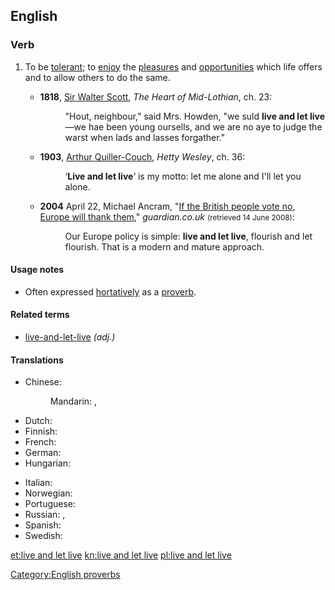 {{also|live-and-let-live}}
==English==

===Verb===
{{head|en|verb}}

# {{lb|en|idiomatic}} To be [[tolerant]]; to [[enjoy]] the [[pleasure]]s and [[opportunity|opportunities]] which life offers and to allow others to do the same.
#* '''1818''', [[w:Sir_Walter_Scott|Sir Walter Scott]], ''The Heart of Mid-Lothian'', ch. 23:
#*: "Hout, neighbour," said Mrs. Howden, "we suld '''live and let live'''—we hae been young oursells, and we are no aye to judge the warst when lads and lasses forgather."
#* '''1903''', [[w:Arthur_Quiller-Couch|Arthur Quiller-Couch]], ''Hetty Wesley'', ch. 36:
#*: ‘'''Live and let live'''’ is my motto: let me alone and I'll let you alone.
#* '''2004''' April 22, Michael Ancram, "[http://www.guardian.co.uk/politics/2004/apr/22/eu.world If the British people vote no, Europe will thank them]," ''guardian.co.uk'' <small>(retrieved 14 June 2008)</small>:
#*: Our Europe policy is simple: '''live and let live''', flourish and let flourish. That is a modern and mature approach.

====Usage notes====
* Often expressed [[hortative]]ly as a [[proverb]].

====Related terms====
* [[live-and-let-live]] ''(adj.)''

====Translations====
{{trans-top|be tolerant}}
* Chinese:
*: Mandarin: {{t|cmn|己立立人，己達達人|sc=Hani}}, {{t|cmn|己立立人，己达达人|tr=jǐlìlìrén, jǐdádárén|sc=Hani}}
* Dutch: {{t|nl|leef en laat leven}}
* Finnish: {{t|fi|elää ja antaa elää}}
* French: {{t|fr|vivre et laisser vivre}}
* German: {{t+|de|leben und leben lassen}}
* Hungarian: {{t|hu|élni és élni hagyni}}
{{trans-mid}}
* Italian: {{t|it|vivi e lascia vivere}}
* Norwegian: {{t|no|lev og la leve}}
* Portuguese: {{t|pt|viver e deixar viver}}
* Russian: {{t|ru|живи́ и дай жить други́м}} {{qualifier|imperative}}, {{t|ru|сам живи́ и други́м жить не меша́й}} {{qualifier|imperative}}
* Spanish: {{t|es|vivir y dejar vivir}}
* Swedish: {{t|sv|lev och låt leva}}
{{trans-bottom}}

[[Category:English proverbs]]

[[et:live and let live]]
[[kn:live and let live]]
[[pl:live and let live]]